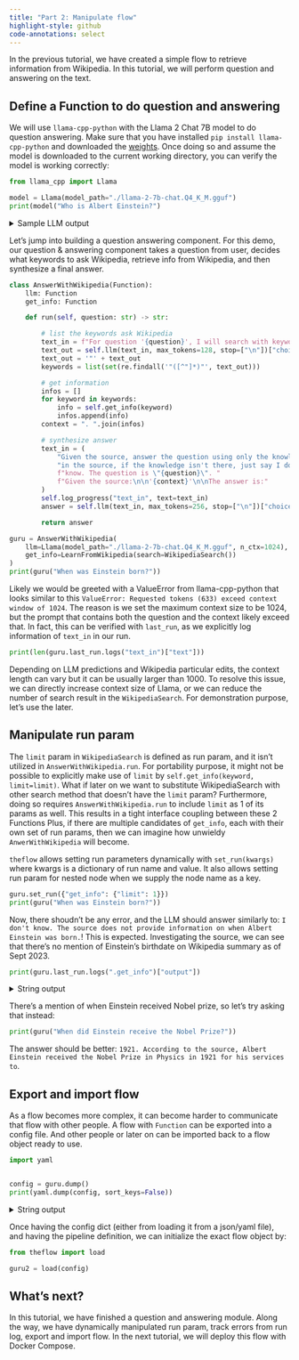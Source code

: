 ```yaml
---
title: "Part 2: Manipulate flow"
highlight-style: github
code-annotations: select
---
```


In the previous tutorial, we have created a simple flow to retrieve information
from Wikipedia. In this tutorial, we will perform question and answering on the
text.

## Define a Function to do question and answering

We will use `llama-cpp-python` with the Llama 2 Chat 7B model to do question
answering. Make sure that you have installed `pip install llama-cpp-python` and
downloaded the
[weights](https://huggingface.co/TheBloke/Llama-2-7b-Chat-GGUF/blob/main/llama-2-7b-chat.Q4_K_M.gguf).
Once doing so and assume the model is downloaded to the current working
directory, you can verify the model is working correctly:

```python
from llama_cpp import Llama

model = Llama(model_path="./llama-2-7b-chat.Q4_K_M.gguf")
print(model("Who is Albert Einstein?")
```

<details>
  <summary>Sample LLM output</summary>
  ```python
  {
    "id": "cmpl-35e9becf-d723-4a2f-acfe-8a6b838c4eb9",
    "object": "text_completion",
    "created": 1695513496,
    "model": "/home/john/llama.cpp/models/llama-2-7b-chat.Q4_K_M.gguf",
    "choices": [
      {
        "text": "?\nEinstein is one of the most well-known scientists...",
        "index": 0,
        "logprobs": null,
        "finish_reason": "length"
      }
    ],
    "usage": {
      "prompt_tokens": 6,
      "completion_tokens": 128,
      "total_tokens": 134
    }
  }
  ```
</details>

Let's jump into building a question answering component. For this demo, our
question & answering component takes a question from user, decides what keywords
to ask Wikipedia, retrieve info from Wikipedia, and then synthesize a final
answer.

```python
class AnswerWithWikipedia(Function):
    llm: Function
    get_info: Function

    def run(self, question: str) -> str:

        # list the keywords ask Wikipedia
        text_in = f"For question '{question}', I will search with keyword \""
        text_out = self.llm(text_in, max_tokens=128, stop=["\n"])["choices"][0]["text"]
        text_out = '"' + text_out
        keywords = list(set(re.findall('"([^"]*)"', text_out)))

        # get information
        infos = []
        for keyword in keywords:
            info = self.get_info(keyword)
            infos.append(info)
        context = ". ".join(infos)

        # synthesize answer
        text_in = (
            "Given the source, answer the question using only the knowledge "
            "in the source, if the knowledge isn't there, just say I don't "
            f"know. The question is \"{question}\". "
            f"Given the source:\n\n'{context}'\n\nThe answer is:"
        )
        self.log_progress("text_in", text=text_in)
        answer = self.llm(text_in, max_tokens=256, stop=["\n"])["choices"][0]["text"]

        return answer

guru = AnswerWithWikipedia(
    llm=Llama(model_path="./llama-2-7b-chat.Q4_K_M.gguf", n_ctx=1024),
    get_info=LearnFromWikipedia(search=WikipediaSearch())
)
print(guru("When was Einstein born?"))
```

Likely we would be greeted with a ValueError from llama-cpp-python that looks
similar to this `ValueError: Requested tokens (633) exceed context window of
1024`. The reason is we set the maximum context size to be 1024, but the prompt
that contains both the question and the context likely exceed that. In fact,
this can be verified with `last_run`, as we explicitly log information of
`text_in` in our run.

```python
print(len(guru.last_run.logs("text_in")["text"]))
```

Depending on LLM predictions and Wikipedia particular edits, the context length
can vary but it can be usually larger than 1000. To resolve this issue, we can
directly increase context size of Llama, or we can reduce the number of search
result in the `WikipediaSearch`. For demonstration purpose, let's use the later.

## Manipulate run param

The `limit` param in `WikipediaSearch` is defined as run param, and it isn't
utilized in `AnswerWithWikipedia.run`. For portability purpose, it might not be
possible to explicitly make use of `limit` by `self.get_info(keyword,
limit=limit)`. What if later on we want to substitute WikipediaSearch with other
search method that doesn't have the `limit` param? Furthermore, doing so
requires `AnswerWithWikipedia.run` to include `limit` as 1 of its params as
well. This results in a tight interface coupling between these 2 Functions Plus,
if there are multiple candidates of `get_info`, each with their own set of run
params, then we can imagine how unwieldy `AnwerWithWikipedia` will become.

`theflow` allows setting run parameters dynamically with `set_run(kwargs)` where
kwargs is a dictionary of run name and value. It also allows setting run param
for nested node when we supply the node name as a key.

```python
guru.set_run({"get_info": {"limit": 1}})
print(guru("When was Einstein born?"))
```

Now, there shoudn't be any error, and the LLM should answer similarly to: `I
don't know. The source does not provide information on when Albert Einstein was
born.`! This is expected. Investigating the source, we can see that there's no
mention of Einstein's birthdate on Wikipedia summary as of Sept 2023.

```python
print(guru.last_run.logs(".get_info")["output"])
```

<details>
<summary>String output</summary>
::: {.border}
  Albert Einstein was a German-born theoretical physicist, widely held to be one of the greatest and most influential scientists of all time. Best known for developing the theory of relativity, he also made important contributions to quantum mechanics, and was thus a central figure in the revolutionary reshaping of the scientific understanding of nature that modern physics accomplished in the first decades of the twentieth century. His mass–energy equivalence formula E = mc2, which arises from relativity theory, has been called "the world\'s most famous equation". He received the 1921 Nobel Prize in Physics "for his services to theoretical physics, and especially for his discovery of the law of the photoelectric effect", a pivotal step in the development of quantum theory. His work is also known for its influence on the philosophy of science. In a 1999 poll of 130 leading physicists worldwide by the British journal Physics World, Einstein was ranked the greatest physicist of all time. His intellectual achievements and originality have made Einstein synonymous with genius.. The Einstein family is the family of physicist Albert Einstein (1879–1955). Einstein\'s great-great-great-great-grandfather, Jakob Weil, was his oldest recorded relative, born in the late 17th century, and the family continues to this day. Albert Einstein\'s great-great-grandfather, Löb Moses Sontheimer (1745–1831), was also the grandfather of the tenor Heinrich Sontheim (1820–1912) of Stuttgart.
:::
</details>

There's a mention of when Einstein received Nobel prize, so let's try asking
that instead:

```python
print(guru("When did Einstein receive the Nobel Prize?"))
```

The answer should be better: ` 1921. According to the source, Albert Einstein
received the Nobel Prize in Physics in 1921 for his services to`.

## Export and import flow

As a flow becomes more complex, it can become harder to communicate that flow
with other people. A flow with `Function` can be exported into a config file. And
other people or later on can be imported back to a flow object ready to use.

```python
import yaml


config = guru.dump()
print(yaml.dump(config, sort_keys=False))
```

<details>
  <summary>String output</summary>
```
Cannot serialize <llama_cpp.llama.Llama object at 0x7f15b75d8dc0>. Consider implementing __persist_flow__
type: __main__.AnswerWithWikipedia
params: {}
nodes:
  get_info:
    type: __main__.LearnFromWikipedia
    params: {}
    nodes:
      retrieve:
        type: __main__.RetrieveArticle
        params:
          full_text: false
        nodes: {}
      search:
        type: __main__.WikipediaSearch
        params: {}
        nodes: {}
  llm:
    type: theflow.base.ProxyFunction
    params: {}
    nodes: {}
```
</details>

Once having the config dict (either from loading it from a json/yaml file), and
having the pipeline definition, we can initialize the exact flow object by:

```python
from theflow import load

guru2 = load(config)
```

## What's next?

In this tutorial, we have finished a question and answering module. Along the
way, we have dynamically manipulated run param, track errors from run log,
export and import flow. In the next tutorial, we will deploy this flow with
Docker Compose.
